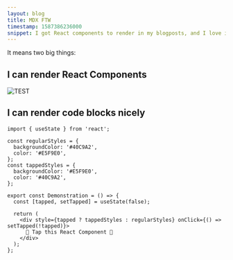 ```yaml
---
layout: blog
title: MDX FTW
timestamp: 1587386236000
snippet: I got React components to render in my blogposts, and I love it
---
```



It means two big things:

## I can render React Components

<Image src="/images/xps-EzYq1HOl5_8-unsplash.jpg" alt="TEST" width={500} height={300} loading="lazy" />

## I can render code blocks nicely

```tsx
import { useState } from 'react';

const regularStyles = {
  backgroundColor: '#40C9A2',
  color: '#E5F9E0',
};
const tappedStyles = {
  backgroundColor: '#E5F9E0',
  color: '#40C9A2',
};

export const Demonstration = () => {
  const [tapped, setTapped] = useState(false);

  return (
    <div style={tapped ? tappedStyles : regularStyles} onClick={() => setTapped(!tapped)}>
      🤜 Tap this React Component 🤛
    </div>
  );
};
```
